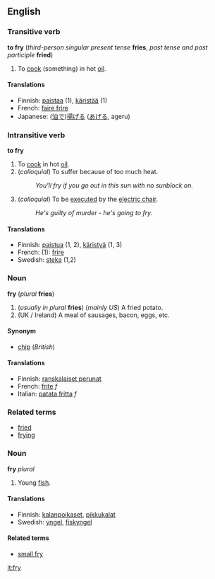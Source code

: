 ==English==
===Transitive verb===
'''to fry''' (''third-person singular present tense'' '''fries''', ''past tense and past participle'' '''fried''')

#To [[cook]] (something) in hot [[oil]].

====Translations====
*Finnish: [[paistaa]] (1), [[käristää]] (1)
*French: [[faire frire]]
*Japanese: ([[油]]で)[[揚げる]] ([[あげる]], ageru)

===Intransitive verb===
'''to fry'''
#To [[cook]] in hot [[oil]].
#(''colloquial'') To suffer because of too much heat.
#:''You'll fry if you go out in this sun with no sunblock on.''
#(''colloquial'') To be [[execute]]d by the [[electric chair]].
#:''He's guilty of murder - he's going to fry.''

====Translations====
*Finnish: [[paistua]] (1, 2), [[käristyä]] (1, 3)
*French: (1): [[frire]]
*Swedish: [[steka]] (1,2)

===Noun===
'''fry''' (''plural'' '''fries''')

#(''usually in plural'' '''fries''') (''mainly US'') A fried potato.
# (UK / Ireland) A meal of sausages, bacon, eggs, etc.
====Synonym====
*[[chip]] (''British'')

====Translations====
*Finnish: [[ranskalaiset perunat]]
*French: [[frite]] ''f''
*Italian: [[patata fritta]] ''f''

===Related terms===
*[[fried]] <!--adjective-->
*[[frying]] <!--noun-->

<!--different etymology-->
===Noun===
'''fry''' ''plural''

#Young [[fish]].

====Translations====
*Finnish: [[kalanpoikaset]], [[pikkukalat]]
*Swedish: [[yngel]], [[fiskyngel]]

====Related terms====
*[[small fry]]

[[it:fry]]
